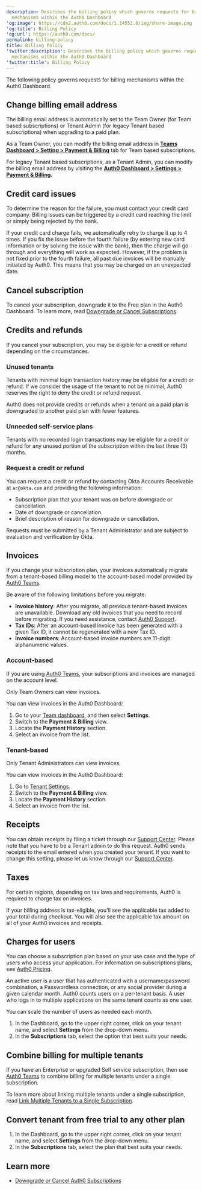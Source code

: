 ```yaml
---
description: Describes the billing policy which governs requests for billing
  mechanisms within the Auth0 Dashboard
'og:image': https://cdn2.auth0.com/docs/1.14553.0/img/share-image.png
'og:title': Billing Policy
'og:url': https://auth0.com/docs/
permalink: billing-policy
title: Billing Policy
'twitter:description': Describes the billing policy which governs requests for billing
  mechanisms within the Auth0 Dashboard
'twitter:title': Billing Policy
---
```

The following policy governs requests for billing mechanisms within the <Tooltip tip="Auth0 Dashboard: Auth0's main product to configure your services." cta="View Glossary" href="/docs/glossary?term=Auth0+Dashboard">Auth0 Dashboard</Tooltip>.

## Change billing email address

The billing email address is automatically set to the Team Owner (for Team based subscriptions) or Tenant Admin (for legacy Tenant based subscriptions) when upgrading to a paid plan.

As a Team Owner, you can modify the billing email address in [**Teams Dashboard > Setting > Payment & Billing**](https://manage.auth0.com/#/tenant/) tab for Team based subscriptions.

For legacy Tenant based subscriptions, as a Tenant Admin, you can modify the billing email address by visiting the [**Auth0 Dashboard > Settings > Payment & Billing**](https://manage.auth0.com/#/tenant/)**.**

## Credit card issues

To determine the reason for the failure, you must contact your credit card company. Billing issues can be triggered by a credit card reaching the limit or simply being rejected by the bank.

If your credit card charge fails, we automatically retry to charge it up to 4 times. If you fix the issue before the fourth failure (by entering new card information or by solving the issue with the bank), then the charge will go through and everything will work as expected. However, if the problem is not fixed prior to the fourth failure, all past due invoices will be manually initiated by Auth0. This means that you may be charged on an unexpected date.

## Cancel subscription

To cancel your subscription, downgrade it to the Free plan in the Auth0 Dashboard. To learn more, read [Downgrade or Cancel Subscriptions](/docs/troubleshoot/customer-support/manage-subscriptions/downgrade-or-cancel-subscriptions).

## Credits and refunds

If you cancel your subscription, you may be eligible for a credit or refund depending on the circumstances.

### Unused tenants

Tenants with minimal login transaction history may be eligible for a credit or refund. If we consider the usage of the tenant to not be minimal, Auth0 reserves the right to deny the credit or refund request.

Auth0 does not provide credits or refunds when a tenant on a paid plan is downgraded to another paid plan with fewer features.

### Unneeded self-service plans

Tenants with no recorded login transactions may be eligible for a credit or refund for any unused portion of the subscription within the last three (3) months.

### Request a credit or refund

You can request a credit or refund by contacting Okta Accounts Receivable at `ar@okta.com` and providing the following information:

* Subscription plan that your tenant was on before downgrade or cancellation.
* Date of downgrade or cancellation.
* Brief description of reason for downgrade or cancellation.

Requests must be submitted by a Tenant Administrator and are subject to evaluation and verification by Okta.

## Invoices

<Warning>

If you change your subscription plan, your invoices automatically migrate from a tenant-based billing model to the account-based model provided by [Auth0 Teams](/docs/get-started/auth0-teams).

Be aware of the following limitations before you migrate:

* **Invoice history**: After you migrate, all previous tenant-based invoices are unavailable. Download any old invoices that you need to record before migrating. If you need assistance, contact [Auth0 Support](https://support.auth0.com).
* **Tax IDs**: After an account-based invoice has been generated with a given Tax ID, it cannot be regenerated with a new Tax ID.
* **Invoice numbers**: Account-based invoice numbers are 11-digit alphanumeric values.

</Warning>

### Account-based

If you are using [Auth0 Teams](/docs/get-started/auth0-teams), your subscriptions and invoices are managed on the account level.

<Callout icon="file-lines" color="#0EA5E9" iconType="regular">

Only Team Owners can view invoices.

</Callout>

You can view invoices in the Auth0 Dashboard:

1. Go to your [Team dashboard](/docs/get-started/auth0-teams/tenant-management), and then select **Settings**.
2. Switch to the **Payment & Billing** view.
3. Locate the **Payment History** section.
4. Select an invoice from the list.

### Tenant-based

<Callout icon="file-lines" color="#0EA5E9" iconType="regular">

Only Tenant Administrators can view invoices.

</Callout>

You can view invoices in the Auth0 Dashboard:

1. Go to [Tenant Settings](https://manage.auth0.com/#/tenant).
2. Switch to the **Payment & Billing** view.
3. Locate the **Payment History** section.
4. Select an invoice from the list.

## Receipts

You can obtain receipts by filing a ticket through our [Support Center](https://support.auth0.com). Please note that you have to be a Tenant admin to do this request. Auth0 sends receipts to the email entered when you created your tenant. If you want to change this setting, please let us know through our [Support Center](https://support.auth0.com).

## Taxes

For certain regions, depending on tax laws and requirements, Auth0 is required to charge tax on invoices.

If your billing address is tax-eligible, you'll see the applicable tax added to your total during checkout. You will also see the applicable tax amount on all of your Auth0 invoices and receipts.

## Charges for users

You can choose a subscription plan based on your use case and the type of users who access your application. For information on subscriptions plans, see [Auth0 Pricing](https://auth0.com/pricing/).

An active user is a user that has authenticated with a username/password combination, a <Tooltip tip="Passwordless: Form of authentication that does not rely on a password as the first factor." cta="View Glossary" href="/docs/glossary?term=Passwordless">Passwordless</Tooltip> connection, or any social provider during a given calendar month. Auth0 counts users on a per-tenant basis. A user who logs in to multiple applications on the same tenant counts as one user.

You can scale the number of users as needed each month.

1. In the Dashboard, go to the upper right corner, click on your tenant name, and select **Settings** from the drop-down menu.
2. In the **Subscriptions** tab, select the option that best suits your needs.

## Combine billing for multiple tenants

If you have an Enterprise or upgraded Self service subscription, then use [Auth0 Teams](/docs/get-started/auth0-teams) to combine billing for multiple tenants under a single subscription.

To learn more about linking multiple tenants under a single subscription, read [Link Multiple Tenants to a Single Subscription](/docs/get-started/auth0-overview/create-tenants/child-tenants).

## Convert tenant from free trial to any other plan

1. In the Dashboard, go to the upper right corner, click on your tenant name, and select **Settings** from the drop-down menu.
2. In the **Subscriptions** tab, select the plan that best suits your needs.

## Learn more

* [Downgrade or Cancel Auth0 Subscriptions](/docs/troubleshoot/customer-support/manage-subscriptions/downgrade-or-cancel-subscriptions)
